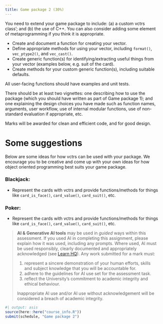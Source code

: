 ```yaml
---
title: Game package 2 (30%)
---
```


You need to extend your game package to include: (a) a custom vctrs class'; and (b) the use of C++. You can also consider adding some element of metaprogramming if you think it is appropriate.

* Create and document a function for creating your vector.
* Define appropriate methods for using your vector, including `format()`, `vec_ptype2()`, and `vec_cast()`.
* Create generic function(s) for identifying/extracting useful things from your vector (examples below, e.g. suit of the card).
* Create methods for your custom generic function(s), including suitable defaults.

All user-facing functions should have examples and unit tests.

There should be at least two vignettes: one describing how to use the package (which you should have written as part of Game package 1); and one explaining the design choices you have made such as function names, arguments, user workflow, use of internal modular functions, use of non-standard evaluation if appropriate, etc.

Marks will be awarded for clean and efficient code, and for good design.

# Some suggestions

Below are some ideas for how vctrs can be used with your package. We encourage you to be creative and come up with your own ideas for how object oriented programming best suits your game package.

### Blackjack:

* Represent the cards with vctrs and provide functions/methods for things like `card_is_face()`, `card_value()`, `card_suit()`, etc.

### Poker:

* Represent the cards with vctrs and provide functions/methods for things like `card_is_face()`, `card_value()`, `card_suit()`, etc.

> **AI & Generative AI tools** may be used in *guided* ways within this assessment. If you used AI in completing this assignment, please explain how it was used, including any prompts. Where used, AI must be used responsibly, clearly documented and appropriately acknowledged (see [Learn HQ](https://www.monash.edu/student-academic-success/build-digital-capabilities/create-online/acknowledging-the-use-of-generative-artificial-intelligence)). Any work submitted for a mark must:
>
>  1. represent a sincere demonstration of your human efforts, skills and subject knowledge that you will be accountable for.
>  2. adhere to the guidelines for AI use set for the assessment task.
>  3. reflect the University’s commitment to academic integrity and ethical behaviour.
>
> Inappropriate AI use and/or AI use without acknowledgement will be considered a breach of academic integrity.

```r
#| output: asis
source(here::here("course_info.R"))
submit(schedule, "Game package 2")
```
